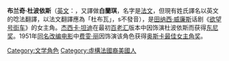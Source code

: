 {{Unreferenced|time=2016-05-15T19:36:06+00:00}}
{{Infobox character
| colour = #DEDEE2
| name = 布兰奇·杜波依斯
| image = Vivien Leigh in Streetcar Named Desire trailer 2.jpg
| caption = [[费雯·丽|费雯·丽]]在《[[欲望号街车|欲望号街车]]》中饰演布兰奇·杜波依斯
| first = 《[[欲望号街车|欲望号街车]]》
| gender = 女
| occupation = 高中英语老师
| spouse = 阿伦·格雷（已故）
| relatives = 史黛拉·柯文斯基（妹）<br />斯坦利·科瓦尔斯基（妹夫）
| portrayer = [[吉蓮·安德森|吉莲·安德森]]<br/>安·玛格丽特<br />塔卢拉·班克黑德<br />[[凯特·布兰切特|凯特·布兰切特]]<br />布莱思·丹纳<br />格雷昌·戈尔夫<br />[[芮妮·弗萊明|芮妮·弗莱明]]<br />乌塔·哈根<br />罗斯玛丽·哈里斯<br />[[伊莎貝·雨蓓|伊莎贝尔·于佩尔]]<br />伊冯娜·肯尼<br />[[潔西卡·蘭芝|杰西卡·兰格]]<br />[[费雯·丽|费雯·丽]]<br />洛伊丝·内特尔顿<br />[[妮可·艾瑞·派克|妮可·艾瑞·派克]]<br />瑪克辛·皮克<br />[[娜塔莎·李察遜|娜塔莎·理查德森]]<br />[[艾米·瑞恩|艾米·瑞恩]]<br />[[潔西卡·坦迪|洁西卡·坦迪]]<br />[[麗素·慧絲|蕾切尔·薇兹]]
| creator = [[田纳西·威廉斯|田纳西·威廉斯]]
}}

'''布兰奇·杜波依斯'''（[[英文|英文]]：{{lang|en|Blanche DuBois}}，又譯做'''白蘭琪'''，名字是[[法文|法文]]，但現有姓氏譯名以英文的唸法翻譯，以法文翻譯應為「杜布瓦」，s不發音），是[[田纳西·威廉斯|田纳西·威廉斯]]话剧《[[欲望号街车_(舞台剧)|欲望号街车]]》的女主角。[[杰西卡·坦迪|杰西卡·坦迪]]在最初[[百老汇|百老汇]]版本中因饰演杜波依斯而获得[[东尼奖|东尼奖]]。1951年[[欲望号街车|同名改编电影]]中[[费雯·丽|费雯·丽]]因饰演该角色获得[[奥斯卡最佳女主角奖|奥斯卡最佳女主角奖]]。
{{Fict-char-stub}}
{{欲望号街车}}
[[Category:文学角色|Category:文学角色]]
[[Category:虛構法國裔美國人|Category:虛構法國裔美國人]]